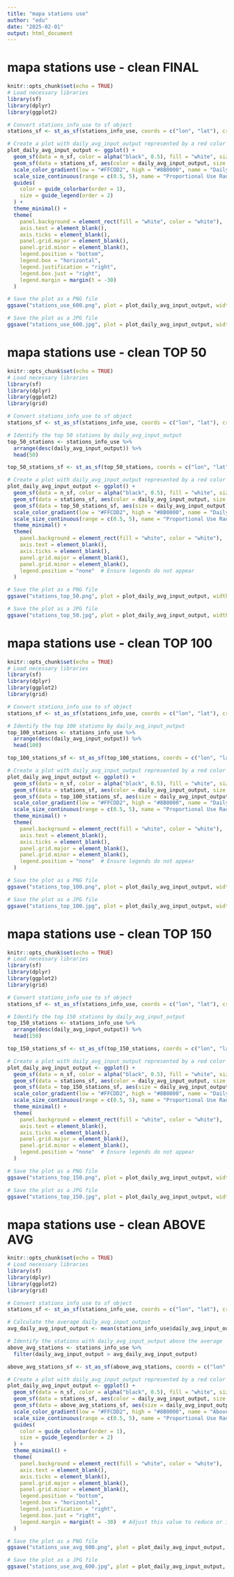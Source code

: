 ```yaml
---
title: "mapa stations use"
author: "edu"
date: "2025-02-01"
output: html_document
---
```


# mapa stations use - clean FINAL
```r
knitr::opts_chunk$set(echo = TRUE)
# Load necessary libraries
library(sf)
library(dplyr)
library(ggplot2)

# Convert stations_info_use to sf object
stations_sf <- st_as_sf(stations_info_use, coords = c("lon", "lat"), crs = 4326)

# Create a plot with daily_avg_input_output represented by a red color scale and proportional use radius
plot_daily_avg_input_output <- ggplot() +
  geom_sf(data = n_sf, color = alpha("black", 0.5), fill = "white", size = 0.2) +
  geom_sf(data = stations_sf, aes(color = daily_avg_input_output, size = daily_avg_input_output), alpha = 0.7, stroke = 0.1, fill = "white") +
  scale_color_gradient(low = "#FFCDD2", high = "#8B0000", name = "Daily Avg Input-Output", guide = guide_colorbar(direction = "horizontal", title.position = "top")) +
  scale_size_continuous(range = c(0.5, 5), name = "Proportional Use Radius", guide = guide_legend(direction = "horizontal", title.position = "top")) +
  guides(
    color = guide_colorbar(order = 1),
    size = guide_legend(order = 2)
  ) +
  theme_minimal() +
  theme(
    panel.background = element_rect(fill = "white", color = "white"),
    axis.text = element_blank(),
    axis.ticks = element_blank(),
    panel.grid.major = element_blank(),
    panel.grid.minor = element_blank(),
    legend.position = "bottom",
    legend.box = "horizontal",
    legend.justification = "right",
    legend.box.just = "right",
    legend.margin = margin(t = -30)
  )

# Save the plot as a PNG file
ggsave("stations_use_600.png", plot = plot_daily_avg_input_output, width = 10, height = 10, dpi = 600, bg = "white")

# Save the plot as a JPG file
ggsave("stations_use_600.jpg", plot = plot_daily_avg_input_output, width = 10, height = 10, dpi = 600, bg = "white")
```



# mapa stations use - clean TOP 50
```r
knitr::opts_chunk$set(echo = TRUE)
# Load necessary libraries
library(sf)
library(dplyr)
library(ggplot2)
library(grid)

# Convert stations_info_use to sf object
stations_sf <- st_as_sf(stations_info_use, coords = c("lon", "lat"), crs = 4326)

# Identify the top 50 stations by daily_avg_input_output
top_50_stations <- stations_info_use %>%
  arrange(desc(daily_avg_input_output)) %>%
  head(50)

top_50_stations_sf <- st_as_sf(top_50_stations, coords = c("lon", "lat"), crs = 4326)

# Create a plot with daily_avg_input_output represented by a red color scale and proportional use radius
plot_daily_avg_input_output <- ggplot() +
  geom_sf(data = n_sf, color = alpha("black", 0.5), fill = "white", size = 0.2) +
  geom_sf(data = stations_sf, aes(color = daily_avg_input_output, size = daily_avg_input_output), alpha = 0.7, stroke = 0.1, fill = "white") +
  geom_sf(data = top_50_stations_sf, aes(size = daily_avg_input_output), color = "#8B0000", fill = "#8B0000", shape = 21, alpha = 1) +
  scale_color_gradient(low = "#FFCDD2", high = "#8B0000", name = "Daily Avg Input-Output", guide = "none") +
  scale_size_continuous(range = c(0.5, 5), name = "Proportional Use Radius", guide = "none") +
  theme_minimal() +
  theme(
    panel.background = element_rect(fill = "white", color = "white"),
    axis.text = element_blank(),
    axis.ticks = element_blank(),
    panel.grid.major = element_blank(),
    panel.grid.minor = element_blank(),
    legend.position = "none"  # Ensure legends do not appear
  )

# Save the plot as a PNG file
ggsave("stations_top_50.png", plot = plot_daily_avg_input_output, width = 10, height = 10, dpi = 600, bg = "white")

# Save the plot as a JPG file
ggsave("stations_top_50.jpg", plot = plot_daily_avg_input_output, width = 10, height = 10, dpi = 600, bg = "white")
```



# mapa stations use - clean TOP 100
```r
knitr::opts_chunk$set(echo = TRUE)
# Load necessary libraries
library(sf)
library(dplyr)
library(ggplot2)
library(grid)

# Convert stations_info_use to sf object
stations_sf <- st_as_sf(stations_info_use, coords = c("lon", "lat"), crs = 4326)

# Identify the top 100 stations by daily_avg_input_output
top_100_stations <- stations_info_use %>%
  arrange(desc(daily_avg_input_output)) %>%
  head(100)

top_100_stations_sf <- st_as_sf(top_100_stations, coords = c("lon", "lat"), crs = 4326)

# Create a plot with daily_avg_input_output represented by a red color scale and proportional use radius
plot_daily_avg_input_output <- ggplot() +
  geom_sf(data = n_sf, color = alpha("black", 0.5), fill = "white", size = 0.2) +
  geom_sf(data = stations_sf, aes(color = daily_avg_input_output, size = daily_avg_input_output), alpha = 0.7, stroke = 0.1, fill = "white") +
  geom_sf(data = top_100_stations_sf, aes(size = daily_avg_input_output), color = "#8B0000", fill = "#8B0000", shape = 21, alpha = 1) +
  scale_color_gradient(low = "#FFCDD2", high = "#8B0000", name = "Daily Avg Input-Output", guide = "none") +
  scale_size_continuous(range = c(0.5, 5), name = "Proportional Use Radius", guide = "none") +
  theme_minimal() +
  theme(
    panel.background = element_rect(fill = "white", color = "white"),
    axis.text = element_blank(),
    axis.ticks = element_blank(),
    panel.grid.major = element_blank(),
    panel.grid.minor = element_blank(),
    legend.position = "none"  # Ensure legends do not appear
  )

# Save the plot as a PNG file
ggsave("stations_top_100.png", plot = plot_daily_avg_input_output, width = 10, height = 10, dpi = 600, bg = "white")

# Save the plot as a JPG file
ggsave("stations_top_100.jpg", plot = plot_daily_avg_input_output, width = 10, height = 10, dpi = 600, bg = "white")
```


# mapa stations use - clean TOP 150
```r
knitr::opts_chunk$set(echo = TRUE)
# Load necessary libraries
library(sf)
library(dplyr)
library(ggplot2)
library(grid)

# Convert stations_info_use to sf object
stations_sf <- st_as_sf(stations_info_use, coords = c("lon", "lat"), crs = 4326)

# Identify the top 150 stations by daily_avg_input_output
top_150_stations <- stations_info_use %>%
  arrange(desc(daily_avg_input_output)) %>%
  head(150)

top_150_stations_sf <- st_as_sf(top_150_stations, coords = c("lon", "lat"), crs = 4326)

# Create a plot with daily_avg_input_output represented by a red color scale and proportional use radius
plot_daily_avg_input_output <- ggplot() +
  geom_sf(data = n_sf, color = alpha("black", 0.5), fill = "white", size = 0.2) +
  geom_sf(data = stations_sf, aes(color = daily_avg_input_output, size = daily_avg_input_output), alpha = 0.7, stroke = 0.1, fill = "white") +
  geom_sf(data = top_150_stations_sf, aes(size = daily_avg_input_output), color = "#8B0000", fill = "#8B0000", shape = 21, alpha = 1) +
  scale_color_gradient(low = "#FFCDD2", high = "#8B0000", name = "Daily Avg Input-Output", guide = "none") +
  scale_size_continuous(range = c(0.5, 5), name = "Proportional Use Radius", guide = "none") +
  theme_minimal() +
  theme(
    panel.background = element_rect(fill = "white", color = "white"),
    axis.text = element_blank(),
    axis.ticks = element_blank(),
    panel.grid.major = element_blank(),
    panel.grid.minor = element_blank(),
    legend.position = "none"  # Ensure legends do not appear
  )

# Save the plot as a PNG file
ggsave("stations_top_150.png", plot = plot_daily_avg_input_output, width = 10, height = 10, dpi = 600, bg = "white")

# Save the plot as a JPG file
ggsave("stations_top_150.jpg", plot = plot_daily_avg_input_output, width = 10, height = 10, dpi = 600, bg = "white")
```




# mapa stations use - clean ABOVE AVG
```r
knitr::opts_chunk$set(echo = TRUE)
# Load necessary libraries
library(sf)
library(dplyr)
library(ggplot2)
library(grid)

# Convert stations_info_use to sf object
stations_sf <- st_as_sf(stations_info_use, coords = c("lon", "lat"), crs = 4326)

# Calculate the average daily_avg_input_output
avg_daily_avg_input_output <- mean(stations_info_use$daily_avg_input_output, na.rm = TRUE)

# Identify the stations with daily_avg_input_output above the average
above_avg_stations <- stations_info_use %>%
  filter(daily_avg_input_output > avg_daily_avg_input_output)

above_avg_stations_sf <- st_as_sf(above_avg_stations, coords = c("lon", "lat"), crs = 4326)

# Create a plot with daily_avg_input_output represented by a red color scale and proportional use radius
plot_daily_avg_input_output <- ggplot() +
  geom_sf(data = n_sf, color = alpha("black", 0.5), fill = "white", size = 0.2) +
  geom_sf(data = stations_sf, aes(color = daily_avg_input_output, size = daily_avg_input_output), alpha = 0.7, stroke = 0.1, fill = "white") +
  geom_sf(data = above_avg_stations_sf, aes(size = daily_avg_input_output), color = "#8B0000", fill = "#8B0000", shape = 21, alpha = 1) +
  scale_color_gradient(low = "#FFCDD2", high = "#8B0000", name = "Above Avg Use", guide = guide_colorbar(direction = "horizontal", title.position = "top")) +
  scale_size_continuous(range = c(0.5, 5), name = "Proportional Use Radius", guide = guide_legend(direction = "horizontal", title.position = "top")) +
  guides(
    color = guide_colorbar(order = 1),
    size = guide_legend(order = 2)
  ) +
  theme_minimal() +
  theme(
    panel.background = element_rect(fill = "white", color = "white"),
    axis.text = element_blank(),
    axis.ticks = element_blank(),
    panel.grid.major = element_blank(),
    panel.grid.minor = element_blank(),
    legend.position = "bottom",
    legend.box = "horizontal",
    legend.justification = "right",
    legend.box.just = "right",
    legend.margin = margin(t = -30)  # Adjust this value to reduce or increase the margin
  )

# Save the plot as a PNG file
ggsave("stations_use_avg_600.png", plot = plot_daily_avg_input_output, width = 10, height = 10, dpi = 600, bg = "white")

# Save the plot as a JPG file
ggsave("stations_use_avg_600.jpg", plot = plot_daily_avg_input_output, width = 10, height = 10, dpi = 600, bg = "white")
```






